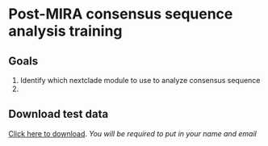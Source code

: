# Post-MIRA consensus sequence analysis training

## Goals
1. Identify which nextclade module to use to analyze consensus sequence
2. 

## Download test data
[Click here to download](https://centersfordiseasecontrol.sharefile.com/d-s4d3bbf8ecfeb4df18ed546c7af8286eb).
_You will be required to put in your name and email_
